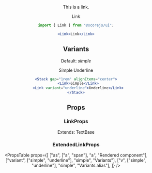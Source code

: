 
<Header
  title="Link"
/>

This is a link.

<Link>
  Link
</Link>

```jsx
import { Link } from "@xcorejs/ui";

<Link>Link</Link>
```

## Variants

Default: *simple*

<Stack gap="1rem" alignItems="center">
  <Link>Simple</Link>
  <Link variant="underline">Underline</Link>
</Stack>

```jsx
<Stack gap="1rem" alignItems="center">
  <Link>Simple</Link>
  <Link variant="underline">Underline</Link>
</Stack>
```

## Props

### LinkProps

Extends: TextBase

### ExtendedLinkProps

<PropsTable
  props={[
    ["as", ["a", "span"], "a", "Rendered component"],
    ["variant", ["simple", "underline"], "simple", "Variants"],
    ["v", ["simple", "underline"], "simple", "Variants alias"],
  ]}
/>
